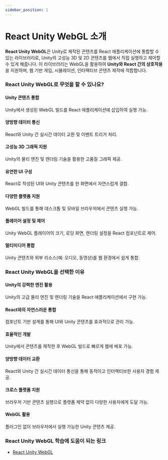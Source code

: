 ```yaml
---
sidebar_position: 1
---
```


# React Unity WebGL 소개

**React Unity WebGL**은 Unity로 제작된 콘텐츠를 React 애플리케이션에 통합할 수 있는 라이브러리로, Unity의 고성능 3D 및 2D 콘텐츠를 웹에서 직접 실행하고 제어할 수 있게 해줍니다. 이 라이브러리는 WebGL을 활용하여 **Unity와 React 간의 상호작용**을 지원하며, 웹 기반 게임, 시뮬레이션, 인터랙티브 콘텐츠 제작에 적합합니다.

### React Unity WebGL로 무엇을 할 수 있나요?

#### Unity 콘텐츠 통합

Unity에서 생성된 WebGL 빌드를 React 애플리케이션에 삽입하여 실행 가능.

#### 양방향 데이터 통신

React와 Unity 간 실시간 데이터 교환 및 이벤트 트리거 처리.

#### 고성능 3D 그래픽 지원

Unity의 물리 엔진 및 렌더링 기술을 활용한 고품질 그래픽 제공.

#### 유연한 UI 구성

React로 작성된 UI와 Unity 콘텐츠를 한 화면에서 자연스럽게 결합.

#### 다양한 플랫폼 지원

WebGL 빌드를 통해 데스크톱 및 모바일 브라우저에서 콘텐츠 실행 가능.

#### 플레이어 설정 및 제어

Unity WebGL 플레이어의 크기, 로딩 화면, 렌더링 설정을 React 컴포넌트로 제어.

#### 멀티미디어 통합

Unity 콘텐츠와 외부 리소스(예: 오디오, 동영상)를 웹 환경에서 쉽게 통합.

### React Unity WebGL을 선택한 이유

#### Unity의 강력한 엔진 활용

Unity의 고급 물리 엔진 및 렌더링 기술을 React 애플리케이션에서 구현 가능.

#### React와의 자연스러운 통합

컴포넌트 기반 설계를 통해 UI와 Unity 콘텐츠를 효과적으로 관리 가능.

#### 효율적인 개발

Unity에서 콘텐츠를 제작한 후 WebGL 빌드로 빠르게 웹에 배포 가능.

#### 양방향 데이터 교환

React와 Unity 간 실시간 데이터 통신을 통해 동적이고 인터랙티브한 사용자 경험 제공.

#### 크로스 플랫폼 지원

브라우저 기반 콘텐츠 실행으로 플랫폼 제약 없이 다양한 사용자에게 도달 가능.

#### WebGL 활용

플러그인 없이 브라우저에서 실행 가능한 Unity 콘텐츠 제공.

### React Unity WebGL 학습에 도움이 되는 링크

- [React Unity WebGL](https://react-unity-webgl.dev/)
